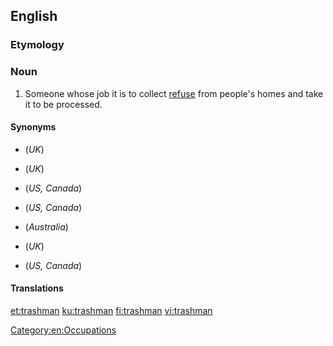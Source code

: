 ==English==
{{wikipedia|Waste collector}}

===Etymology===
{{suffix|en|trash|man}}

===Noun===
{{en-noun|trashmen}}

# {{lb|en|US|Canada}} Someone whose job it is to collect [[refuse]] from people's homes and take it to be processed.

====Synonyms====
* {{l|en|bin man}} (''UK'')
* {{l|en|dustman}} (''UK'')
* {{l|en|garbage collector}} (''US, Canada'')
* {{l|en|garbage man}} (''US, Canada'')
* {{l|en|garbo}} (''Australia'')
* {{l|en|refuse collector}} (''UK'')
* {{l|en|sanitation engineer}} (''US, Canada'')

====Translations====
{{trans-see|garbage collector}}

[[Category:en:Occupations]]

[[et:trashman]]
[[ku:trashman]]
[[fi:trashman]]
[[vi:trashman]]
